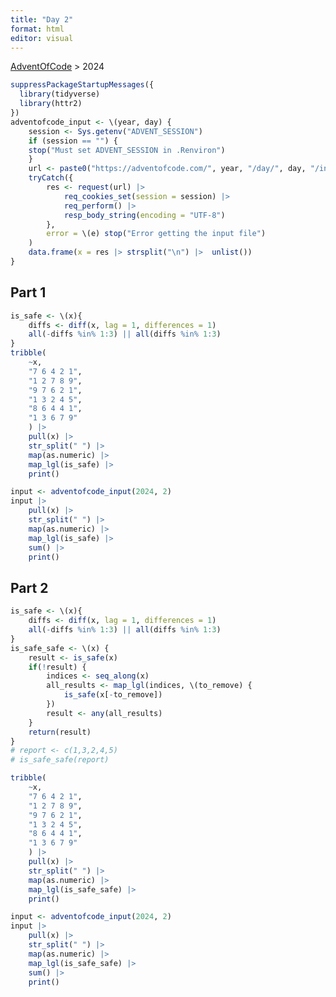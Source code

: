 ```yaml
---
title: "Day 2"
format: html
editor: visual
---
```


[AdventOfCode](https://jrosell.github.io/AdventOfCode/) \> 2024

```r
suppressPackageStartupMessages({
  library(tidyverse)
  library(httr2)
})
adventofcode_input <- \(year, day) {
    session <- Sys.getenv("ADVENT_SESSION")
    if (session == "") {
    stop("Must set ADVENT_SESSION in .Renviron")
    }
    url <- paste0("https://adventofcode.com/", year, "/day/", day, "/input")
    tryCatch({
        res <- request(url) |> 
            req_cookies_set(session = session) |> 
            req_perform() |> 
            resp_body_string(encoding = "UTF-8")
        },
        error = \(e) stop("Error getting the input file")
    )
    data.frame(x = res |> strsplit("\n") |>  unlist())
}
```

## Part 1

```r
is_safe <- \(x){
    diffs <- diff(x, lag = 1, differences = 1)
    all(-diffs %in% 1:3) || all(diffs %in% 1:3)
}
tribble(
    ~x,
    "7 6 4 2 1",
    "1 2 7 8 9",
    "9 7 6 2 1",
    "1 3 2 4 5",
    "8 6 4 4 1",
    "1 3 6 7 9"
    ) |> 
    pull(x) |>
    str_split(" ") |> 
    map(as.numeric) |> 
    map_lgl(is_safe) |> 
    print()
```


```r
input <- adventofcode_input(2024, 2)
input |> 
    pull(x) |>
    str_split(" ") |> 
    map(as.numeric) |> 
    map_lgl(is_safe) |> 
    sum() |> 
    print()
```

## Part 2

```r
is_safe <- \(x){
    diffs <- diff(x, lag = 1, differences = 1)
    all(-diffs %in% 1:3) || all(diffs %in% 1:3)
}
is_safe_safe <- \(x) {
    result <- is_safe(x)
    if(!result) {
        indices <- seq_along(x)
        all_results <- map_lgl(indices, \(to_remove) {
            is_safe(x[-to_remove])
        })        
        result <- any(all_results)
    }
    return(result)
}
# report <- c(1,3,2,4,5)
# is_safe_safe(report)
```

```r
tribble(
    ~x,
    "7 6 4 2 1",
    "1 2 7 8 9",
    "9 7 6 2 1",
    "1 3 2 4 5",
    "8 6 4 4 1",
    "1 3 6 7 9"
    ) |> 
    pull(x) |>
    str_split(" ") |> 
    map(as.numeric) |> 
    map_lgl(is_safe_safe) |> 
    print()
```

```r
input <- adventofcode_input(2024, 2)
input |> 
    pull(x) |>
    str_split(" ") |> 
    map(as.numeric) |> 
    map_lgl(is_safe_safe) |> 
    sum() |> 
    print()
```

